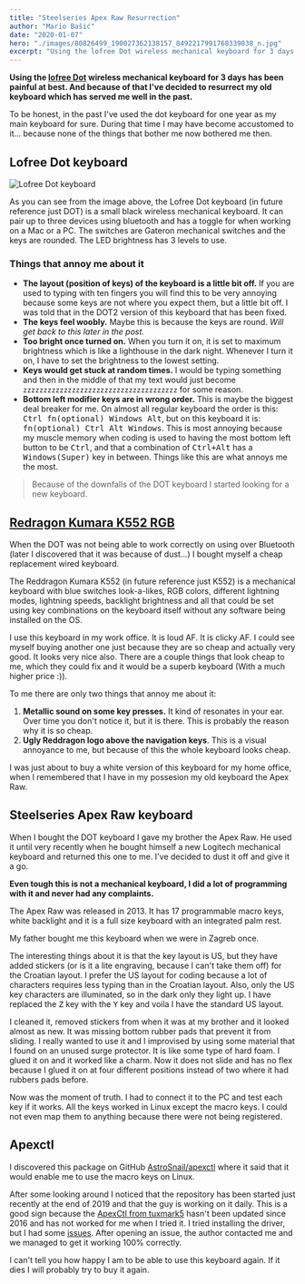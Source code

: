 ```yaml
---
title: "Steelseries Apex Raw Resurrection"
author: "Mario Bašić"
date: "2020-01-07"
hero: "./images/80826499_190027362138157_8492217991768339838_n.jpg"
excerpt: "Using the lofree Dot wireless mechanical keyboard for 3 days has been painful at best. And because of that I've decided to resurrect my old keyboard which has served me well in the past."
---
```


**Using the [lofree Dot](https://www.lofree.co/collections/keyboards/products/dot-mechanical-keyboard) wireless mechanical keyboard for 3 days has been painful at best. And because of that I've decided to resurrect my old keyboard which has served me well in the past.**

To be honest, in the past I've used the dot keyboard for one year as my main keyboard for sure. During that time I may have become accustomed to it... because none of the things that bother me now bothered me then.

## Lofree Dot keyboard

![Lofree Dot keyboard](./images/80846501_190383822136537_1398990804626554681_n.jpg)

As you can see from the image above, the Lofree Dot keyboard (in future reference just DOT) is a small black wireless mechanical keyboard. It can pair up to three devices using bluetooth and has a toggle for when working on a Mac or a PC. The switches are Gateron mechanical switches and the keys are rounded. The LED brightness has 3 levels to use.

### Things that annoy me about it

- **The layout (position of keys) of the keyboard is a little bit off.** If you are used to typing with ten fingers you will find this to be very annoying because some keys are not where you expect them, but a little bit off. I was told that in the DOT2 version of this keyboard that has been fixed.
- **The keys feel woobly.** Maybe this is because the keys are round. _Will get back to this later in the post._
- **Too bright once turned on.** When you turn it on, it is set to maximum brightness which is like a lighthouse in the dark night. Whenever I turn it on, I have to set the brightness to the lowest setting.
- **Keys would get stuck at random times.** I would be typing something and then in the middle of that my text would just become `zzzzzzzzzzzzzzzzzzzzzzzzzzzzzzzzzzzzzz` for some reason.
- **Bottom left modifier keys are in wrong order.** This is maybe the biggest deal breaker for me. On almost all regular keyboard the order is this: <kbd>Ctrl fn(optional) Windows Alt</kbd>, but on this keyboard it is: <kbd>fn(optional) Ctrl Alt Windows</kbd>. This is most annoying because my muscle memory when coding is used to having the most bottom left button to be <kbd>Ctrl</kbd>, and that a combination of <kbd>Ctrl+Alt</kbd> has a <kbd>Windows(Super)</kbd> key in between. Things like this are what annoys me the most.

> Because of the downfalls of the DOT keyboard I started looking for a new keyboard.

## [Redragon Kumara K552 RGB](https://www.redragonzone.com/products/redragon-k552-kumara-87-key-led-rgb-backlit-mechanical-computer-illuminated-keyboard-with-blue-switches-for-pc-gaming-compact-abs-metal-design)

When the DOT was not being able to work correctly on using over Bluetooth (later I discovered that it was because of dust...) I bought myself a cheap replacement wired keyboard.

The Reddragon Kumara K552 (in future reference just K552) is a mechanical keyboard with blue switches look-a-likes, RGB colors, different lightning modes, lightning speeds, backlight brightness and all that could be set using key combinations on the keyboard itself without any software being installed on the OS.

I use this keyboard in my work office. It is loud AF. It is clicky AF. I could see myself buying another one just because they are so cheap and actually very good. It looks very nice also. There are a couple things that look cheap to me, which they could fix and it would be a superb keyboard (With a much higher price :)).

To me there are only two things that annoy me about it:

1. **Metallic sound on some key presses.** It kind of resonates in your ear. Over time you don't notice it, but it is there. This is probably the reason why it is so cheap.
2. **Ugly Reddragon logo above the navigation keys**. This is a visual annoyance to me, but because of this the whole keyboard looks cheap.

I was just about to buy a white version of this keyboard for my home office, when I remembered that I have in my possesion my old keyboard the Apex Raw.

## Steelseries Apex Raw keyboard

When I bought the DOT keyboard I gave my brother the Apex Raw. He used it until very recently when he bought himself a new Logitech mechanical keyboard and returned this one to me. I've decided to dust it off and give it a go.

**Even tough this is not a mechanical keyboard, I did a lot of programming with it and never had any complaints.**

The Apex Raw was released in 2013. It has 17 programmable macro keys, white backlight and it is a full size keyboard with an integrated palm rest.

My father bought me this keyboard when we were in Zagreb once.

The interesting things about it is that the key layout is US, but they have added stickers (or is it a lite engraving, because I can't take them off) for the Croatian layout. I prefer the US layout for coding because a lot of characters requires less typing than in the Croatian layout. Also, only the US key characters are illuminated, so in the dark only they light up. I have replaced the <kbd>Z</kbd> key with the <kbd>Y</kbd> key and voila I have the standard US layout.

I cleaned it, removed stickers from when it was at my brother and it looked almost as new. It was missing bottom rubber pads that prevent it from sliding. I really wanted to use it and I improvised by using some material that I found on an unused surge protector. It is like some type of hard foam. I glued it on and it worked like a charm. Now it does not slide and has no flex because I glued it on at four different positions instead of two where it had rubbers pads before.

Now was the moment of truth. I had to connect it to the PC and test each key if it works. All the keys worked in Linux except the macro keys. I could not even map them to anything because there were not being registered.

## Apexctl

I discovered this package on GitHub [AstroSnail/apexctl](https://github.com/AstroSnail/apexctl) where it said that it would enable me to use the macro keys on Linux.

After some looking around I noticed that the repository has been started just recently at the end of 2019 and that the guy is working on it daily. This is a good sign because the [ApexCtl from tuxmark5](https://github.com/tuxmark5/ApexCtl) hasn't been updated since 2016 and has not worked for me when I tried it. I tried installing the driver, but I had some [issues](https://github.com/AstroSnail/apexctl/issues/4). After opening an issue, the author contacted me and we managed to get it working 100% correctly.

I can't tell you how happy I am to be able to use this keyboard again. If it dies I will probably try to buy it again.